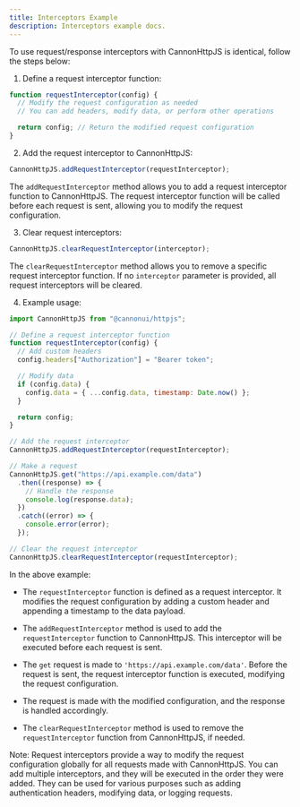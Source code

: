 ```yaml
---
title: Interceptors Example
description: Interceptors example docs.
---
```


To use request/response interceptors with CannonHttpJS is identical, follow the steps below:

1. Define a request interceptor function:

```javascript
function requestInterceptor(config) {
  // Modify the request configuration as needed
  // You can add headers, modify data, or perform other operations

  return config; // Return the modified request configuration
}
```

2. Add the request interceptor to CannonHttpJS:

```javascript
CannonHttpJS.addRequestInterceptor(requestInterceptor);
```

The `addRequestInterceptor` method allows you to add a request interceptor function to CannonHttpJS. The request interceptor function will be called before each request is sent, allowing you to modify the request configuration.

3. Clear request interceptors:

```javascript
CannonHttpJS.clearRequestInterceptor(interceptor);
```

The `clearRequestInterceptor` method allows you to remove a specific request interceptor function. If no `interceptor` parameter is provided, all request interceptors will be cleared.

4. Example usage:

```javascript
import CannonHttpJS from "@cannonui/httpjs";

// Define a request interceptor function
function requestInterceptor(config) {
  // Add custom headers
  config.headers["Authorization"] = "Bearer token";

  // Modify data
  if (config.data) {
    config.data = { ...config.data, timestamp: Date.now() };
  }

  return config;
}

// Add the request interceptor
CannonHttpJS.addRequestInterceptor(requestInterceptor);

// Make a request
CannonHttpJS.get("https://api.example.com/data")
  .then((response) => {
    // Handle the response
    console.log(response.data);
  })
  .catch((error) => {
    console.error(error);
  });

// Clear the request interceptor
CannonHttpJS.clearRequestInterceptor(requestInterceptor);
```

In the above example:

- The `requestInterceptor` function is defined as a request interceptor. It modifies the request configuration by adding a custom header and appending a timestamp to the data payload.

- The `addRequestInterceptor` method is used to add the `requestInterceptor` function to CannonHttpJS. This interceptor will be executed before each request is sent.

- The `get` request is made to `'https://api.example.com/data'`. Before the request is sent, the request interceptor function is executed, modifying the request configuration.

- The request is made with the modified configuration, and the response is handled accordingly.

- The `clearRequestInterceptor` method is used to remove the `requestInterceptor` function from CannonHttpJS, if needed.

Note: Request interceptors provide a way to modify the request configuration globally for all requests made with CannonHttpJS. You can add multiple interceptors, and they will be executed in the order they were added. They can be used for various purposes such as adding authentication headers, modifying data, or logging requests.
